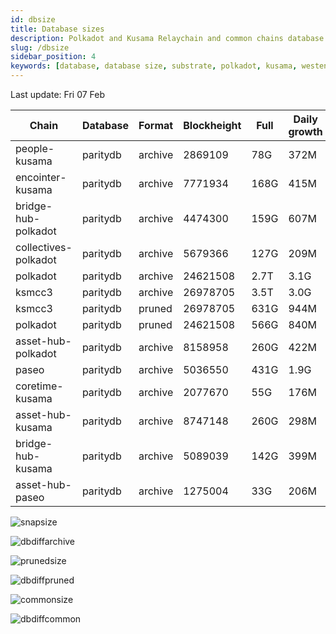 ```yaml
---
id: dbsize
title: Database sizes
description: Polkadot and Kusama Relaychain and common chains database sizes
slug: /dbsize
sidebar_position: 4
keywords: [database, database size, substrate, polkadot, kusama, westend]
---
```



Last update: Fri 07 Feb

| Chain    | Database   | Format | Blockheight | Full         | Daily growth |
| ------------------------| ----------- | -------- | ------- | ---------- | ----- | 
| people-kusama | paritydb | archive | 2869109 | 78G | 372M |
| encointer-kusama | paritydb | archive | 7771934 | 168G | 415M |
| bridge-hub-polkadot | paritydb | archive | 4474300 | 159G | 607M |
| collectives-polkadot | paritydb | archive | 5679366 | 127G | 209M |
| polkadot | paritydb | archive | 24621508 | 2.7T | 3.1G |
| ksmcc3 | paritydb | archive | 26978705 | 3.5T | 3.0G |
| ksmcc3 | paritydb | pruned | 26978705 | 631G | 944M |
| polkadot | paritydb | pruned | 24621508 | 566G | 840M |
| asset-hub-polkadot | paritydb | archive | 8158958 | 260G | 422M |
| paseo | paritydb | archive | 5036550 | 431G | 1.9G |
| coretime-kusama | paritydb | archive | 2077670 | 55G | 176M |
| asset-hub-kusama | paritydb | archive | 8747148 | 260G | 298M |
| bridge-hub-kusama | paritydb | archive | 5089039 | 142G | 399M |
| asset-hub-paseo | paritydb | archive | 1275004 | 33G | 206M |

![snapsize](/img/archivesize.png)

![dbdiffarchive](/img/dbdiffrelay.png)

![prunedsize](/img/prunedsize.png)

![dbdiffpruned](/img/dbdiffpruned.png)

![commonsize](/img/commonsize.png)

![dbdiffcommon](/img/dbdiffcommon.png)

